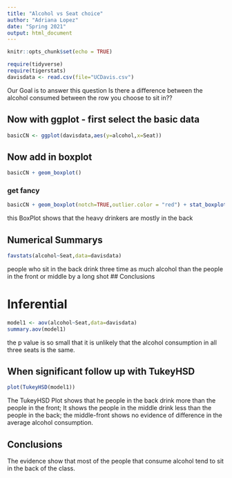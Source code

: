 ```yaml
---
title: "Alcohol vs Seat choice"
author: "Adriana Lopez"
date: "Spring 2021"
output: html_document
---
```


```r
knitr::opts_chunk$set(echo = TRUE)
```

```r
require(tidyverse)
require(tigerstats)
davisdata <- read.csv(file="UCDavis.csv")
```
 Our Goal is to answer this question Is there a difference between the alcohol consumed between the row
 you choose to sit in??

## Now with ggplot - first select the basic data

```r
basicCN <- ggplot(davisdata,aes(y=alcohol,x=Seat))
```
## Now add in boxplot

```r
basicCN + geom_boxplot()
```
  
  
### get fancy  

```r
basicCN + geom_boxplot(notch=TRUE,outlier.color = "red") + stat_boxplot(geom ='errorbar') + labs(title="Fancy notch boxplot \n with 2 lines")
```


this BoxPlot shows that the heavy drinkers are mostly in the back 


## Numerical Summarys 

```r
favstats(alcohol~Seat,data=davisdata)
```
people who sit in the back drink three time as much alcohol than the people in the front or middle by a long shot
## Conclusions

# Inferential

```r
model1 <- aov(alcohol~Seat,data=davisdata)
summary.aov(model1)
```
the p value is so small that it is unlikely that the alcohol consumption in all three seats is the same.

## When significant follow up with TukeyHSD  

```r
plot(TukeyHSD(model1))
```

The TukeyHSD Plot shows that he people in the back drink more than the people in the front; It shows the people in the middle drink less than the people in the back; the middle-front shows no evidence of difference in the average alcohol consumption.   


## Conclusions

The evidence show that most of the people that consume alcohol tend to sit in the back of the class.